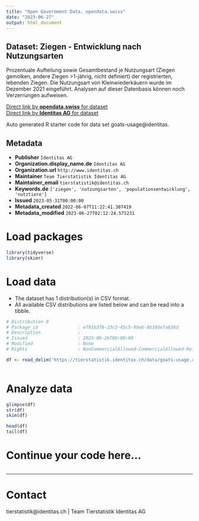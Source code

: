 ```yaml
---
title: "Open Government Data, opendata.swiss"
date: "2023-06-27"
output: html_document
---
```


## Dataset: Ziegen - Entwicklung nach Nutzungsarten

Prozentuale Aufteilung sowie Gesamtbestand je Nutzungsart (Ziegen gemolken, andere Ziegen >1-jährig, nicht definiert) der registrierten, lebenden Ziegen. Die Nutzungsart von Kleinwiederkäuern wurde im Dezember 2021 eingeführt. Analysen auf dieser Datenbasis können noch Verzerrungen aufweisen.

[Direct link by **opendata.swiss** for dataset](https://opendata.swiss/de/dataset/ziegen-entwicklung-nach-nutzungsarten)<br>
[Direct link by **Identitas AG** for dataset](https://tierstatistik.identitas.ch/)

Auto generated R starter code for data set goats-usage@identitas.

## Metadata

- **Publisher** `Identitas AG`
- **Organization.display_name.de** `Identitas AG`
- **Organization.url** `http://www.identitas.ch`
- **Maintainer** `Team Tierstatistik Identitas AG`
- **Maintainer_email** `tierstatistik@identitas.ch`
- **Keywords.de** `['ziegen', 'nutzungsarten', 'populationsentwicklung', 'nutztiere']`
- **Issued** `2023-05-31T00:00:00`
- **Metadata_created** `2022-06-07T11:22:41.307419`
- **Metadata_modified** `2023-06-27T02:12:24.575231`


# Load packages

```r

library(tidyverse)
library(skimr)

```

# Load data

-   The dataset has 1 distribution(s) in CSV format.
-   All available CSV distributions are listed below and can be read into a tibble.

```r

# Distribution 0
# Package_id               : ef91b378-23c2-45c5-99eb-9b10de7a636d
# Description              : 
# Issued                   : 2023-06-26T00:00:00
# Modified                 : None
# Rights                   : NonCommercialAllowed-CommercialAllowed-ReferenceRequired

df <- read_delim('https://tierstatistik.identitas.ch/data/goats-usage.csv')



```

# Analyze data

```r

glimpse(df)
str(df)
skim(df)

head(df)
tail(df)

```

# Continue your code here...

```r

```

------------------------------------------------------------------------

# Contact

tierstatistik@identitas.ch | Team Tierstatistik Identitas AG
